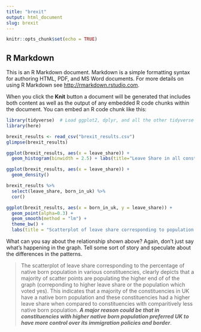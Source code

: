 ```yaml
---
title: "brexit"
output: html_document
slug: brexit
---
```


```r
knitr::opts_chunk$set(echo = TRUE)
```

## R Markdown

This is an R Markdown document. Markdown is a simple formatting syntax for authoring HTML, PDF, and MS Word documents. For more details on using R Markdown see <http://rmarkdown.rstudio.com>.

When you click the **Knit** button a document will be generated that includes both content as well as the output of any embedded R code chunks within the document. You can embed an R code chunk like this:
```r
library(tidyverse)  # Load ggplot2, dplyr, and all the other tidyverse packages
library(here)
```


```r
brexit_results <- read_csv("brexit_results.csv")
glimpse(brexit_results) 
```

```r
ggplot(brexit_results, aes(x = leave_share)) +
  geom_histogram(binwidth = 2.5) + labs(title="Leave Share in all constituencies")

ggplot(brexit_results, aes(x = leave_share)) +
  geom_density()
```

```r
brexit_results %>% 
  select(leave_share, born_in_uk) %>% 
  cor()
```
```r
ggplot(brexit_results, aes(x = born_in_uk, y = leave_share)) +
  geom_point(alpha=0.3) +
  geom_smooth(method = "lm") +
  theme_bw() +
  labs(title = "Scatterplot of leave share corresponding to population born in different constituencies of UK") + labs(x="Born in UK", y="Leave Share")
```
What can you say about the relationship shown above? Again, don't just say what's happening in the graph. Tell some sort of story and speculate about the differences in the patterns.

> The scatterplot of leave share corresponding to the percentage of native born population in various constituencies, clearly depicts that a majority of scatter points are populating the higher end of of the graph (correponding to higher leave share or the population which voted yes). This indicates that a majority of the constituencies in UK have a native born population and these constituencies had a higher leave share when compared to constituencies with comparitively less native born population. ***A major reason could be that in constituencies with higher native born population preferred UK to have more control over its immigration policies and border***.
